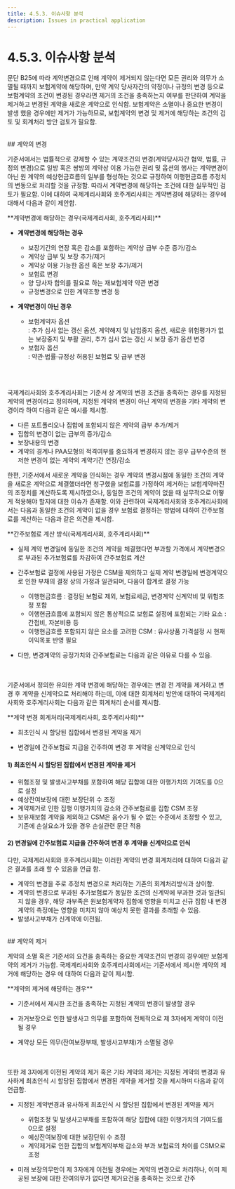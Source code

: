 ```yaml
---
title: 4.5.3. 이슈사항 분석
description: Issues in practical application
---
```


# 4.5.3. 이슈사항 분석

문단 B25에 따라 계약변경으로 인해 계약이 제거되지 않는다면 모든 권리와 의무가 소멸될 때까지 보험계약에 해당하며, 만약 계약 당사자간의 약정이나 규정의 변경 등으로 보험계약의 조건이 변경된 경우라면 제거의 조건을 충족하는지 여부를 판단하여 계약을 제거하고 변경된 계약을 새로운 계약으로 인식함. 보험계약은 소멸이나 중요한 변경이 발생 했을 경우에만 제거가 가능하므로, 보험계약의 변경 및 제거에 해당하는 조건의 검토 및 회계처리 방안 검토가 필요함.    &#x20;

<br/>
## 계약의 변경&#x20;

기준서에서는 법률적으로 강제할 수 있는 계약조건의 변경(계약당사자간 협약, 법률, 규정의 변경)으로 일방 혹은 쌍방의 계약상 이용 가능한 권리 및 옵션의 행사는 계약변경이 아닌 원 계약의 예상현금흐름의 일부를 형성하는 것으로 규정하여 이행현금흐름 추정치의 변동으로 처리할 것을 규정함. 따라서 계약변경에 해당하는 조건에 대한 실무적인 검토가 필요함. 이에 대하여 국제계리사회와 호주계리사회는 계약변경에 해당하는 경우에 대해서 다음과 같이 제안함.  &#x20;

<Callout severity="info">
**계약변경에 해당하는 경우(국제계리사회, 호주계리사회)**

* **계약변경에 해당하는 경우**
  * 보장기간의 연장 혹은 감소를 포함하는 계약상 급부 수준 증가/감소&#x20;
  * 계약상 급부 및 보장 추가/제거
  * 계약상 이용 가능한 옵션 혹은 보장 추가/제거
  * 보험료 변경&#x20;
  * 양 당사자 합의를 필요로 하는 재보험계약 약관 변경&#x20;
  * 규정변경으로 인한 계약조항 변경 등

* **계약변경이 아닌 경우**&#x20;
  * 보험계약자 옵션\
    : 추가 심사 없는 갱신 옵션, 계약해지 및 납입중지 옵션, 새로운 위험평가가 없는 보장중지 및 부활 권리, 추가 심사 없는 갱신 시 보장 증가 옵션 변경
  * 보험자 옵션\
    :  약관·법률·규정상 허용된 보험료 및 급부 변경  &#x20;
</Callout>

<br/><br/>
국제계리사회와 호주계리사회는 기준서 상 계약의 변경 조건을 충족하는 경우를 지정된 계약의 변경이라고 정의하며, 지정된 계약의 변경이 아닌 계약의 변경을 기타 계약의 변경이라 하여 다음과 같은 예시를 제시함.&#x20;

* 다른 포트폴리오나 집합에 포함되지 않은 계약의 급부 추가/제거&#x20;
* 집합의 변경이 없는 급부의 증가/감소
* 보장내용의 변경&#x20;
* 계약의 경계나 PAA모형의 적격여부를 중요하게 변경하지 않는 경우 급부수준의 현저한 변경이 없는 계약의 계약기간 연장/감소&#x20;

한편, 기준서에서 새로운 계약을 인식하는 경우 계약의 변경시점에 동일한 조건의 계약을 새로운 계약으로 체결했더라면 청구했을 보험료를 가정하여 제거하는 보험계약마진의 조정치를 계산하도록 제시하였으나, 동일한 조건의 계약이 없을 때 실무적으로 어떻게 적용해야 할지에 대한 이슈가 존재함. 이와 관련하여 국제계리사회와 호주계리사회에서는 다음과 동일한 조건의 계약이 없을 경우 보험료 결정하는 방법에 대하여 간주보험료를 계산하는 다음과 같은 의견을 제시함.  &#x20;

<Callout severity="info">
**간주보험료 계산 방식(국제계리사회, 호주계리사회)**

* 실제 계약 변경일에 동일한 조건의 계약을 체결했다면 부과할 가격에서 계약변경으로 부과된 추가보험료를 차감하여 간주보험료 계산  &#x20;

* 간주보험료 결정에 사용된 가정은 CSM을 제외하고 실제 계약 변경일에 변경계약으로 인한 부채의 결정 상의 가정과 일관되며, 다음이 합계로 결정 가능&#x20;
  * 이행현금흐름    : 결정된 보험료 제외, 보험료세금, 변경계약 신계약비 및 위험조정 포함&#x20;
  * 이행현금흐름에 포함되지 않은 통상적으로 보험료 설정에 포함되는 기타 요소    : 간접비, 자본비용 등&#x20;
  * 이행현금흐름 포함되지 않은 요소를 고려한 CSM    : 유사상품 가격설정 시 현재 이익목표 반영 필요&#x20;

* 다만, 변경계약의 공정가치와 간주보험료는 다음과 같은 이유로 다를 수 있음.

<CenterImg src="/ifrs/표4-41.png" width="500" caption="[변경계약의 공정가치와 간주보험료 비교]" />
</Callout>

<br/><br/>
기준서에서 정의한 유의한 계약 변경에 해당하는 경우에는 변경 전 계약을 제거하고 변경 후 계약을 신계약으로 처리해야 하는데, 이에 대한 회계처리 방안에 대하여 국제계리사회와 호주계리사회는 다음과 같은 회계처리 순서를 제시함.&#x20;

<Callout severity="info">
**계약 변경 회계처리(국제계리사회, 호주계리사회)**&#x20;

* 최초인식 시 할당된 집합에서 변경된 계약을 제거

* 변경일에 간주보험료 지급을 간주하여 변경 후 계약을 신계약으로 인식&#x20;
</Callout>

#### 1\) 최초인식 시 할당된 집합에서 변경된 계약을 제거

* 위험조정 및 발생사고부채를 포함하여 해당 집합에 대한 이행가치의 기여도를 0으로 설정&#x20;
* 예상잔여보장에 대한 보장단위 수 조정
* 계약제거로 인한 집행 이행가치의 감소와 간주보험료를 집합 CSM 조정&#x20;
* 보유재보험 계약을 제외하고 CSM은 음수가 될 수 없는 수준에서 조정할 수 있고, 기존에 손실요소가 있을 경우 손실관련 문단 적용 &#x20;

#### 2) 변경일에 간주보험료 지급을 간주하여 변경 후 계약을 신계약으로 인식 &#xD;

다만, 국제계리사회와 호주계리사회는 이러한 계약의 변경 회계처리에 대하여 다음과 같은 결과를 초래 할 수 있음을 언급 함.&#x20;

* 계약의 변경을 주로 추정치 변경으로 처리하는 기존의 회계처리방식과 상이함.
* 계약의 변경으로 부과된 추가보험료가 동일한 조건의 신계약에 부과한 것과 일관되지 않을 경우, 해당 과부족은 원보험계약자 집합에 영향을 미치고 신규 집합 내 변경계약의 측정에는 영향을 미치지 않아 예상치 못한 결과를 초래할 수 있음.
* 발생사고부채가 신계약에 이전됨. &#x20;

<br/>
## 계약의 제거&#x20;

계약의 소멸 혹은 기준서의 요건을 충족하는 중요한 계약조건의 변경의 경우에만 보험계약의 제거가 가능함. 국제계리사회와 호주계리사회에서는 기준서에서 제시한 계약의 제거에 해당하는 경우 에 대하여 다음과 같이 제시함.

<Callout severity="info">
**계약의 제거에 해당하는 경우**&#x20;

* 기준서에서 제시한 조건을 충족하는 지정된 계약의 변경이 발생할 경우&#x20;

* 과거보장으로 인한 발생사고 의무를 포함하여 전체적으로 제 3자에게 계약이 이전될 경우&#x20;

* 계약상 모든 의무(잔여보장부채, 발생사고부채)가 소멸될 경우&#x20;
</Callout>

<br/><br/>
또한 제 3자에게 이전된 계약의 제거 혹은 기타 계약의 제거는 지정된 계약의 변경과 유사하게 최초인식 시 할당된 집합에서 변경된 계약을 제거할 것을 제시하며 다음과 같이 언급함.&#x20;

* 지정된 계약변경과 유사하게 최초인식 시 할당된 집합에서 변경된 계약을 제거
  * 위험조정 및 발생사고부채를 포함하여 해당 집합에 대한 이행가치의 기여도를 0으로 설정
  * 예상잔여보장에 대한 보장단위 수 조정
  * 계약제거로 인한 집합의 보험계약부채 감소와 부과 보험료의 차이를 CSM으로 조정&#x20;

* 미래 보장의무만이 제 3자에게 이전될 경우에는 계약의 변경으로 처리하나, 이미 제공된 보장에 대한 잔여의무가 없다면 제거요건을 충족하는 것으로 간주   &#x20;
